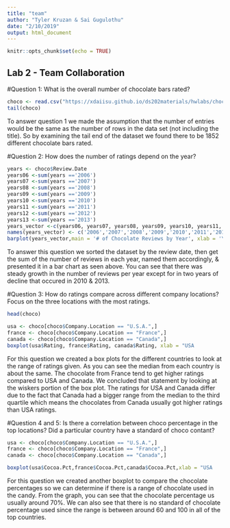 ```yaml
---
title: "team"
author: "Tyler Kruzan & Sai Gugulothu"
date: "2/10/2019"
output: html_document
---
```


```r
knitr::opts_chunk$set(echo = TRUE)
```

## Lab 2 - Team Collaboration
#Question 1: What is the overall number of chocolate bars rated?
```r
choco <- read.csv("https://xdaiisu.github.io/ds202materials/hwlabs/choco.csv")
tail(choco)
```
To answer question 1 we made the assumption that the number of entries would be the same as the number of rows in the data set (not including the title). So by examining the tail end of the dataset we found there to be 1852 different chocolate bars rated.

#Question 2: How does the number of ratings depend on the year? 
```r
years <- choco$Review.Date
years06 <-sum(years =='2006')
years07 <-sum(years =='2007')
years08 <-sum(years =='2008')
years09 <-sum(years =='2009')
years10 <-sum(years =='2010')
years11 <-sum(years =='2011')
years12 <-sum(years =='2012')
years13 <-sum(years =='2013')
years_vector <-c(years06, years07, years08, years09, years10, years11, years12, years13)
names(years_vector) <- c('2006','2007','2008','2009','2010','2011','2012','2013')
barplot(years_vector,main = '# of Chocolate Reviews by Year', xlab = 'Year of Review', ylab = '# of Reviews')
```

To answer this question we sorted the dataset by the review date, then get the sum of the number of reviews in each year, named them accordingly, & presented it in a bar chart as seen above. You can see that there was steady growth in the number of reviews per year except for in two years of decline that occured in 2010 & 2013.

#Question 3: How do ratings compare across different company locations? Focus on the three locations with the most ratings. 

```r
head(choco)

usa <- choco[choco$Company.Location == "U.S.A.",]
france <- choco[choco$Company.Location == "France",]
canada <- choco[choco$Company.Location == "Canada",]
boxplot(usa$Rating, france$Rating, canada$Rating, xlab = "USA                    FRANCE                       CANADA", ylab = "Ratings" )  


```

For this question we created a box plots for the different countries to look at the range of ratings given. As you can see the median from each country is about the same. The chocolate from France tend to get higher ratings compared to USA and Canada. We concluded that statement by looking at the wiskers portion of the box plot. The ratings for USA and Canada differ due to the fact that Canada had a bigger range from the median to the third quartile which means the chocolates from Canada usually got higher ratings than USA ratings. 


#Question 4 and 5: Is there a correlation between choco percentage in the top locations? Did a particular country have a standard of choco contant? 




```r
usa <- choco[choco$Company.Location == "U.S.A.",]
france <- choco[choco$Company.Location == "France",]
canada <- choco[choco$Company.Location == "Canada",]

boxplot(usa$Cocoa.Pct,france$Cocoa.Pct,canada$Cocoa.Pct,xlab = "USA                    FRANCE                       CANADA", ylab = "Choco Percentage")

```

For this question we created another boxplot to compare the chocolate percentages so we can determine if there is a range of chocolate used in the candy. From the graph, you can see that the chocolate percentage us usually around 70%. We can also see that there is no standard of chocolate percentage used since the range is between around 60 and 100 in all of the top countries.   



